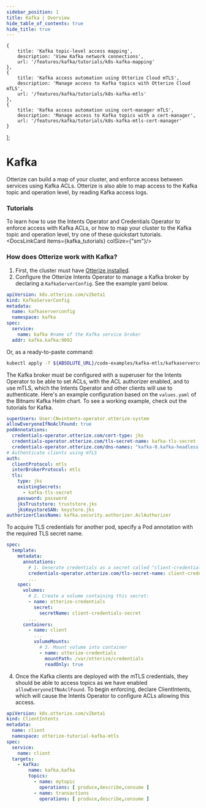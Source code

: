 ```yaml
---
sidebar_position: 1
title: Kafka | Overview
hide_table_of_contents: true
hide_title: true
---
```



    {
        title: 'Kafka topic-level access mapping',
        description: 'View Kafka network connections',
        url: '/features/kafka/tutorials/k8s-kafka-mapping'
    },
    {
        title: 'Kafka access automation using Otterize Cloud mTLS',
        description: 'Manage access to Kafka topics with Otterize Cloud mTLS',
        url: '/features/kafka/tutorials/k8s-kafka-mtls'
    },
    {
        title: 'Kafka access automation using cert-manager mTLS',
        description: 'Manage access to Kafka topics with a cert-manager',
        url: '/features/kafka/tutorials/k8s-kafka-mtls-cert-manager'
    }
];

# Kafka

Otterize can build a map of your cluster, and enforce access between services using Kafka ACLs. Otterize is also able to map access to the Kafka topic and operation level, by reading Kafka access logs.

### Tutorials

To learn how to use the Intents Operator and Credentials Operator to enforce access with Kafka ACLs, or how to map your cluster to the Kafka topic and operation level, try one of these quickstart tutorials.
<DocsLinkCard items={kafka_tutorials} colSize={"sm"}/>


### How does Otterize work with Kafka?

1. First, the cluster must have [Otterize installed](/overview/installation).
2. Configure the Otterize Intents Operator to manage a Kafka broker by declaring a `KafkaServerConfig`. See the example yaml below.

```yaml
apiVersion: k8s.otterize.com/v2beta1
kind: KafkaServerConfig
metadata:
  name: kafkaserverconfig
  namespace: kafka
spec:
  service:
    name: kafka #name of the Kafka service broker
  addr: kafka.kafka:9092
```

Or, as a ready-to-paste command:
```bash
kubectl apply -f ${ABSOLUTE_URL}/code-examples/kafka-mtls/kafkaserverconfig.yaml
```

The Kafka broker must be configured with a superuser for the Intents Operator to be able to set ACLs, with the ACL authorizer enabled, and to use mTLS, which the Intents Operator and other clients will use to authenticate.
Here's an example configuration based on the `values.yaml` of the Bitnami Kafka Helm chart. To see a working example, check out the tutorials for Kafka.

```yaml
superUsers: User:CN=intents-operator.otterize-system
allowEveryoneIfNoAclFound: true
podAnnotations:
  credentials-operator.otterize.com/cert-type: jks
  credentials-operator.otterize.com/tls-secret-name: kafka-tls-secret
  credentials-operator.otterize.com/dns-names: "kafka-0.kafka-headless.kafka.svc.cluster.local,kafka.kafka.svc.cluster.local"
# Authenticate clients using mTLS
auth:
  clientProtocol: mtls
  interBrokerProtocol: mtls
  tls:
    type: jks
    existingSecrets:
      - kafka-tls-secret
    password: password
    jksTruststore: truststore.jks
    jksKeystoreSAN: keystore.jks
authorizerClassName: kafka.security.authorizer.AclAuthorizer
```

To acquire TLS credentials for another pod, specify a Pod annotation with the required TLS secret name.
```yaml
spec:
  template:
    metadata:
      annotations:
        # 1. Generate credentials as a secret called "client-credentials-secret":
        credentials-operator.otterize.com/tls-secret-name: client-credentials-secret
        ...
    spec:
      volumes:
        # 2. Create a volume containing this secret:
        - name: otterize-credentials
          secret:
            secretName: client-credentials-secret
        ...
      containers:
        - name: client
          ...
          volumeMounts:
            # 3. Mount volume into container
            - name: otterize-credentials
              mountPath: /var/otterize/credentials
              readOnly: true
```

4. Once the Kafka clients are deployed with the mTLS credentials, they should be able to access topics as we have enabled `allowEveryoneIfNoAclFound`. To begin enforcing, declare ClientIntents, which will cause the Intents Operator to configure ACLs allowing this access.

```yaml
apiVersion: k8s.otterize.com/v2beta1
kind: ClientIntents
metadata:
  name: client
  namespace: otterize-tutorial-kafka-mtls
spec:
  service:
    name: client
  targets:
    - kafka:
        name: kafka.kafka
        topics:
          - name: mytopic
            operations: [ produce,describe,consume ]
          - name: transactions
            operations: [ produce,describe,consume ]
```
